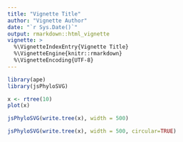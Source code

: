 ```yaml
---
title: "Vignette Title"
author: "Vignette Author"
date: "`r Sys.Date()`"
output: rmarkdown::html_vignette
vignette: >
  %\VignetteIndexEntry{Vignette Title}
  %\VignetteEngine{knitr::rmarkdown}
  %\VignetteEncoding{UTF-8}
---
```


```r
library(ape)
library(jsPhyloSVG)

x <- rtree(10)
plot(x)
```

```r
jsPhyloSVG(write.tree(x), width = 500)
```


```r
jsPhyloSVG(write.tree(x), width = 500, circular=TRUE)
```


